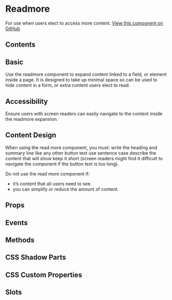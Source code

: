 # Readmore

For use when users elect to access more content. [View this component on GitHub](https://github.com/UKHO/admiralty-design-system/tree/main/packages/core/src/components/read-more)

## Contents

## Basic

Use the readmore component to expand content linked to a field, or element inside a page. It is designed to take up minimal space so can be used to hide content in a form, or extra content users elect to read.


<Basic />

## Accessibility

Ensure users with screen readers can easily navigate to the content inside the readmore expansion.

## Content Design

When using the read more component, you must:
write the heading and summary line like any other button text
use sentence case
describe the content that will show
keep it short (screen readers might find it difficult to navigate the component if the button text is too long).

Do not use the read more component if:
* it’s content that all users need to see.
* you can simplify or reduce the amount of content.

## Props


<Props />

## Events


<Events />

## Methods


<Methods />

## CSS Shadow Parts


<Parts />

## CSS Custom Properties


<CustomProps />

## Slots


<Slots />
